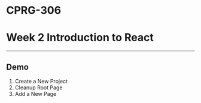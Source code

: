 # CPRG-306

# Week 2 Introduction to React

---

## Demo

1. Create a New Project
2. Cleanup Root Page
3. Add a New Page


